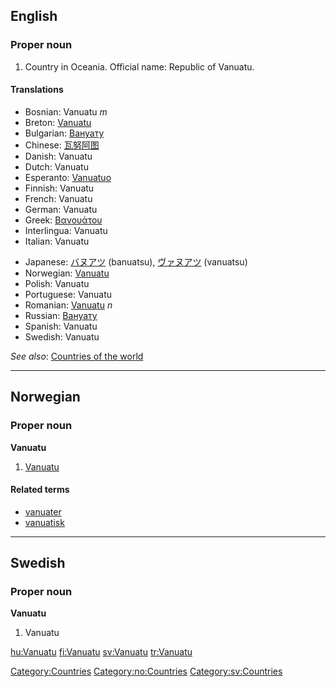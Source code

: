 ==English==

===Proper noun===

# Country in Oceania. Official name: Republic of Vanuatu.


====Translations====
{{top}}
*Bosnian: Vanuatu ''m''
*Breton: [[Vanuatu]]
*Bulgarian: [[Вануату]]
*Chinese: [[瓦努阿图]]
*Danish: Vanuatu
*Dutch: Vanuatu
*Esperanto: [[Vanuatuo]]
*Finnish: Vanuatu
*French: Vanuatu
*German: Vanuatu
*Greek: [[Βανουάτου]]
*Interlingua: Vanuatu
*Italian: Vanuatu
{{mid}}
*Japanese: [[バヌアツ]] (banuatsu), [[ヴァヌアツ]] (vanuatsu)
*Norwegian: [[#Norwegian|Vanuatu]]
*Polish: Vanuatu
*Portuguese: Vanuatu
*Romanian: [[Vanuatu]] ''n''
*Russian: [[Вануату]]
*Spanish: Vanuatu
*Swedish: Vanuatu
{{bottom}}

''See also'': [[Countries of the world]]

----
==Norwegian==
===Proper noun===

'''Vanuatu'''
#[[#English|Vanuatu]]
====Related terms====
*[[vanuater]]
*[[vanuatisk]]

----
==Swedish==
===Proper noun===
'''Vanuatu'''
#Vanuatu

[[Category:Countries]]
[[Category:no:Countries]]
[[Category:sv:Countries]]

[[hu:Vanuatu]]
[[fi:Vanuatu]]
[[sv:Vanuatu]]
[[tr:Vanuatu]]